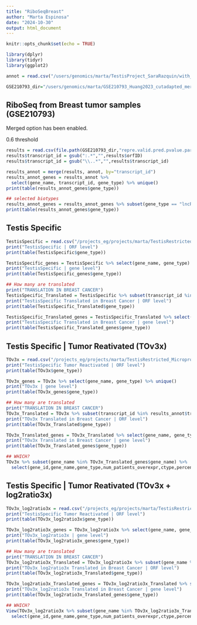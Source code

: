 ```yaml
---
title: "RiboSeqBreast"
author: "Marta Espinosa"
date: "2024-10-30"
output: html_document
---
```


```r
knitr::opts_chunk$set(echo = TRUE)

library(dplyr)
library(tidyr)
library(ggplot2)

annot = read.csv("/users/genomics/marta/TestisProject_SaraRazquin/with_TranscriptomeReconstruction/human/newReference_Resconstructed/1transcript_1gene.reconstructed.csv")

GSE210793_dir="/users/genomics/marta/GSE210793_Huang2023_cutadapted_merged/Merged/RibORF"
```

## RiboSeq from Breast tumor samples (GSE210793)

Merged option has been enabled.

0.6 threshold

```r
results = read.csv(file.path(GSE210793_dir,"repre.valid.pred.pvalue.parameters.txt"), sep="\t")
results$transcript_id = gsub(":.*","",results$orfID)
results$transcript_id = gsub("\\..*","",results$transcript_id)

results_annot = merge(results, annot, by="transcript_id")
results_annot_genes = results_annot %>% 
  select(gene_name, transcript_id, gene_type) %>% unique()
print(table(results_annot_genes$gene_type))

## selected biotypes
results_annot_genes = results_annot_genes %>% subset(gene_type == "lncRNA" | gene_type == "novel" | gene_type == "processed_pseudogene" | gene_type == "protein_coding")
print(table(results_annot_genes$gene_type))


```

## Testis Specific

```r
TestisSpecific = read.csv("/projects_eg/projects/marta/TestisRestricted_Microproteins_TSA/with_TranscriptomeReconstruction/Q2_TestisRestricted/human/testisRestricted_GTEx_translatedONLYtestis.noProteome.csv")
print("TestisSpecific | ORF level")
print(table(TestisSpecific$gene_type))

TestisSpecific_genes = TestisSpecific %>% select(gene_name, gene_type) %>% unique()
print("TestisSpecific | gene level")
print(table(TestisSpecific_genes$gene_type))

## How many are translated
print("TRANSLATION IN BREAST CANCER")
TestisSpecific_Translated = TestisSpecific %>% subset(transcript_id %in% results_annot$transcript_id)
print("TestisSpecific Translated in Breast Cancer | ORF level")
print(table(TestisSpecific_Translated$gene_type))

TestisSpecific_Translated_genes = TestisSpecific_Translated %>% select(gene_name, gene_type) %>% unique()
print("TestisSpecific Translated in Breast Cancer | gene level")
print(table(TestisSpecific_Translated_genes$gene_type))
```

## Testis Specific | Tumor Reativated (TOv3x)

```r
TOv3x = read.csv("/projects_eg/projects/marta/TestisRestricted_Microproteins_TSA/with_TranscriptomeReconstruction/Q4_TestisRestricted_TumorSpecific/human/TOv3x_5percent_TestisRestrictedGTEx_Translated_Ctypes.csv")
print("TestisSpecific Tumor Reactivated | ORF level")
print(table(TOv3x$gene_type))

TOv3x_genes = TOv3x %>% select(gene_name, gene_type) %>% unique()
print("TOv3x | gene level")
print(table(TOv3x_genes$gene_type))

## How many are translated
print("TRANSLATION IN BREAST CANCER")
TOv3x_Translated = TOv3x %>% subset(transcript_id %in% results_annot$transcript_id) %>% select(orfID, gene_name, gene_type) %>% unique()
print("TOv3x Translated in Breast Cancer | ORF level")
print(table(TOv3x_Translated$gene_type))

TOv3x_Translated_genes = TOv3x_Translated %>% select(gene_name, gene_type) %>% unique()
print("TOv3x Translated in Breast Cancer | gene level")
print(table(TOv3x_Translated_genes$gene_type))

## WHICH?
TOv3x %>% subset(gene_name %in% TOv3x_Translated_genes$gene_name) %>% 
  select(gene_id,gene_name,gene_type,num_patients_overexpr,ctype,percentage_num_patients_overexpr)
```

## Testis Specific | Tumor Reativated (TOv3x + log2ratio3x)

```r
TOv3x_log2ratio3x = read.csv("/projects_eg/projects/marta/TestisRestricted_Microproteins_TSA/with_TranscriptomeReconstruction/Q4_TestisRestricted_TumorSpecific/human/TOv3x_5percent_TestisRestrictedGTEx_Translated_Ctypes_log2ratio3xMEAN.csv")
print("TestisSpecific Tumor Reactivated | ORF level")
print(table(TOv3x_log2ratio3x$gene_type))

TOv3x_log2ratio3x_genes = TOv3x_log2ratio3x %>% select(gene_name, gene_type) %>% unique()
print("TOv3x_log2ratio3x | gene level")
print(table(TOv3x_log2ratio3x_genes$gene_type))

## How many are translated
print("TRANSLATION IN BREAST CANCER")
TOv3x_log2ratio3x_Translated = TOv3x_log2ratio3x %>% subset(gene_name %in% results_annot$gene_name) %>% select(orfID, gene_name, gene_type) %>% unique()
print("TOv3x_log2ratio3x Translated in Breast Cancer | ORF level")
print(table(TOv3x_log2ratio3x_Translated$gene_type))

TOv3x_log2ratio3x_Translated_genes = TOv3x_log2ratio3x_Translated %>% select(gene_name, gene_type) %>% unique()
print("TOv3x_log2ratio3x Translated in Breast Cancer | gene level")
print(table(TOv3x_log2ratio3x_Translated_genes$gene_type))

## WHICH?
View(TOv3x_log2ratio3x %>% subset(gene_name %in% TOv3x_log2ratio3x_Translated_genes$gene_name) %>% 
  select(gene_id,gene_name,gene_type,num_patients_overexpr,ctype,percentage_num_patients_overexpr))
```